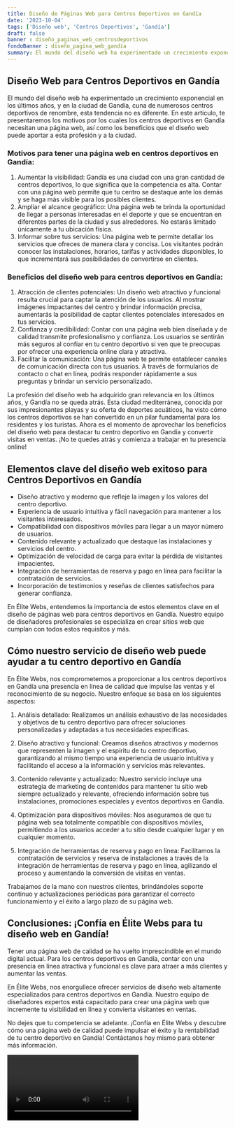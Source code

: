 ```yaml
---
title: Diseño de Páginas Web para Centros Deportivos en Gandía
date: '2023-10-04'
tags: ['Diseño web', 'Centros Deportivos', 'Gandía']
draft: false
banner : diseño_paginas_web_centrosdeportivos
fondoBanner : diseño_pagina_web_gandía
summary: El mundo del diseño web ha experimentado un crecimiento exponencial en los últimos años, y en la ciudad de Gandía, cuna de numerosos centros deportivos de renombre, esta tendencia no es diferente. En este artículo, te presentaremos los motivos por los cuales los centros deportivos en Gandía necesitan una página web, así como los beneficios que el diseño web puede aportar a esta profesión y a la ciudad.
---
```


## Diseño Web para Centros Deportivos en Gandía

El mundo del diseño web ha experimentado un crecimiento exponencial en los últimos años, y en la ciudad de Gandía, cuna de numerosos centros deportivos de renombre, esta tendencia no es diferente. En este artículo, te presentaremos los motivos por los cuales los centros deportivos en Gandía necesitan una página web, así como los beneficios que el diseño web puede aportar a esta profesión y a la ciudad.

### Motivos para tener una página web en centros deportivos en Gandía:
1. Aumentar la visibilidad: Gandía es una ciudad con una gran cantidad de centros deportivos, lo que significa que la competencia es alta. Contar con una página web permite que tu centro se destaque ante los demás y se haga más visible para los posibles clientes.
2. Ampliar el alcance geográfico: Una página web te brinda la oportunidad de llegar a personas interesadas en el deporte y que se encuentran en diferentes partes de la ciudad y sus alrededores. No estarás limitado únicamente a tu ubicación física.
3. Informar sobre tus servicios: Una página web te permite detallar los servicios que ofreces de manera clara y concisa. Los visitantes podrán conocer las instalaciones, horarios, tarifas y actividades disponibles, lo que incrementará sus posibilidades de convertirse en clientes.

### Beneficios del diseño web para centros deportivos en Gandía:
1. Atracción de clientes potenciales: Un diseño web atractivo y funcional resulta crucial para captar la atención de los usuarios. Al mostrar imágenes impactantes del centro y brindar información precisa, aumentarás la posibilidad de captar clientes potenciales interesados en tus servicios.
2. Confianza y credibilidad: Contar con una página web bien diseñada y de calidad transmite profesionalismo y confianza. Los usuarios se sentirán más seguros al confiar en tu centro deportivo si ven que te preocupas por ofrecer una experiencia online clara y atractiva.
3. Facilitar la comunicación: Una página web te permite establecer canales de comunicación directa con tus usuarios. A través de formularios de contacto o chat en línea, podrás responder rápidamente a sus preguntas y brindar un servicio personalizado.

La profesión del diseño web ha adquirido gran relevancia en los últimos años, y Gandía no se queda atrás. Esta ciudad mediterránea, conocida por sus impresionantes playas y su oferta de deportes acuáticos, ha visto cómo los centros deportivos se han convertido en un pilar fundamental para los residentes y los turistas. Ahora es el momento de aprovechar los beneficios del diseño web para destacar tu centro deportivo en Gandía y convertir visitas en ventas. ¡No te quedes atrás y comienza a trabajar en tu presencia online!

<GifSeo />

<Cta />

## Elementos clave del diseño web exitoso para Centros Deportivos en Gandía

- Diseño atractivo y moderno que refleje la imagen y los valores del centro deportivo.
- Experiencia de usuario intuitiva y fácil navegación para mantener a los visitantes interesados.
- Compatibilidad con dispositivos móviles para llegar a un mayor número de usuarios.
- Contenido relevante y actualizado que destaque las instalaciones y servicios del centro.
- Optimización de velocidad de carga para evitar la pérdida de visitantes impacientes.
- Integración de herramientas de reserva y pago en línea para facilitar la contratación de servicios.
- Incorporación de testimonios y reseñas de clientes satisfechos para generar confianza.

En Élite Webs, entendemos la importancia de estos elementos clave en el diseño de páginas web para centros deportivos en Gandía. Nuestro equipo de diseñadores profesionales se especializa en crear sitios web que cumplan con todos estos requisitos y más.

## Cómo nuestro servicio de diseño web puede ayudar a tu centro deportivo en Gandía

En Élite Webs, nos comprometemos a proporcionar a los centros deportivos en Gandía una presencia en línea de calidad que impulse las ventas y el reconocimiento de su negocio. Nuestro enfoque se basa en los siguientes aspectos:

1. Análisis detallado: Realizamos un análisis exhaustivo de las necesidades y objetivos de tu centro deportivo para ofrecer soluciones personalizadas y adaptadas a tus necesidades específicas.

2. Diseño atractivo y funcional: Creamos diseños atractivos y modernos que representen la imagen y el espíritu de tu centro deportivo, garantizando al mismo tiempo una experiencia de usuario intuitiva y facilitando el acceso a la información y servicios más relevantes.

3. Contenido relevante y actualizado: Nuestro servicio incluye una estrategia de marketing de contenidos para mantener tu sitio web siempre actualizado y relevante, ofreciendo información sobre tus instalaciones, promociones especiales y eventos deportivos en Gandía.

4. Optimización para dispositivos móviles: Nos aseguramos de que tu página web sea totalmente compatible con dispositivos móviles, permitiendo a los usuarios acceder a tu sitio desde cualquier lugar y en cualquier momento.

5. Integración de herramientas de reserva y pago en línea: Facilitamos la contratación de servicios y reserva de instalaciones a través de la integración de herramientas de reserva y pago en línea, agilizando el proceso y aumentando la conversión de visitas en ventas.

Trabajamos de la mano con nuestros clientes, brindándoles soporte continuo y actualizaciones periódicas para garantizar el correcto funcionamiento y el éxito a largo plazo de su página web.

## Conclusiones: ¡Confía en Élite Webs para tu diseño web en Gandía!

Tener una página web de calidad se ha vuelto imprescindible en el mundo digital actual. Para los centros deportivos en Gandía, contar con una presencia en línea atractiva y funcional es clave para atraer a más clientes y aumentar las ventas.

En Élite Webs, nos enorgullece ofrecer servicios de diseño web altamente especializados para centros deportivos en Gandía. Nuestro equipo de diseñadores expertos está capacitado para crear una página web que incremente tu visibilidad en línea y convierta visitantes en ventas.

No dejes que tu competencia se adelante. ¡Confía en Élite Webs y descubre cómo una página web de calidad puede impulsar el éxito y la rentabilidad de tu centro deportivo en Gandía! Contáctanos hoy mismo para obtener más información.

<Video />

<CtaBot job='Centros Deportivos' city='Gandía'/>

<Gmaps query='Gandía+españa+maps' />